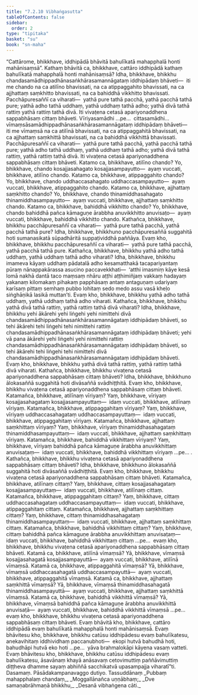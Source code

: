 ```yaml
---
title: "7.2.10 Vibhaṅgasutta"
tableOfContents: false
sidebar:
  order: 2
type: "tipitaka"
basket: "su"
book: "sn-maha"
---
```



<DynamicBreadcrumb />

<Division number="832" book="sn-maha">

<Paragraph number="1440" book="sn-maha">
“Cattārome, bhikkhave, iddhipādā bhāvitā bahulīkatā mahapphalā honti mahānisaṃsā”.
</Paragraph>

<Paragraph number="1441" book="sn-maha">
Kathaṃ bhāvitā ca, bhikkhave, cattāro iddhipādā kathaṃ bahulīkatā mahapphalā honti mahānisaṃsā? Idha, bhikkhave, bhikkhu chandasamādhippadhānasaṅkhārasamannāgataṃ iddhipādaṃ bhāveti—  iti me chando na ca atilīno bhavissati, na ca atippaggahito bhavissati, na ca ajjhattaṃ saṃkhitto bhavissati, na ca bahiddhā vikkhitto bhavissati. Pacchāpuresaññī ca viharati—  yathā pure tathā pacchā, yathā pacchā tathā pure; yathā adho tathā uddhaṃ, yathā uddhaṃ tathā adho; yathā divā tathā rattiṃ yathā rattiṃ tathā divā. Iti vivaṭena cetasā apariyonaddhena sappabhāsaṃ cittaṃ bhāveti. Vīriyasamādhi …pe…  cittasamādhi…  vīmaṃsāsamādhippadhānasaṅkhārasamannāgataṃ iddhipādaṃ bhāveti—  iti me vīmaṃsā na ca atilīnā bhavissati, na ca atippaggahitā bhavissati, na ca ajjhattaṃ saṃkhittā bhavissati, na ca bahiddhā vikkhittā bhavissati. Pacchāpuresaññī ca viharati—  yathā pure tathā pacchā, yathā pacchā tathā pure; yathā adho tathā uddhaṃ, yathā uddhaṃ tathā adho; yathā divā tathā rattiṃ, yathā rattiṃ tathā divā. Iti vivaṭena cetasā apariyonaddhena sappabhāsaṃ cittaṃ bhāveti.
</Paragraph>

<Paragraph number="1442" book="sn-maha">
Katamo ca, bhikkhave, atilīno chando? Yo, bhikkhave, chando kosajjasahagato kosajjasampayutto—  ayaṃ vuccati, bhikkhave, atilīno chando.
</Paragraph>

<Paragraph number="1443" book="sn-maha">
Katamo ca, bhikkhave, atippaggahito chando? Yo, bhikkhave, chando uddhaccasahagato uddhaccasampayutto—  ayaṃ vuccati, bhikkhave, atippaggahito chando.
</Paragraph>

<Paragraph number="1444" book="sn-maha">
Katamo ca, bhikkhave, ajjhattaṃ saṃkhitto chando? Yo, bhikkhave, chando thinamiddhasahagato thinamiddhasampayutto—  ayaṃ vuccati, bhikkhave, ajjhattaṃ saṃkhitto chando.
</Paragraph>

<Paragraph number="1445" book="sn-maha">
Katamo ca, bhikkhave, bahiddhā vikkhitto chando? Yo, bhikkhave, chando bahiddhā pañca kāmaguṇe ārabbha anuvikkhitto anuvisaṭo—  ayaṃ vuccati, bhikkhave, bahiddhā vikkhitto chando.
</Paragraph>

<Paragraph number="1446" book="sn-maha">
Kathañca, bhikkhave, bhikkhu pacchāpuresaññī ca viharati—  yathā pure tathā pacchā, yathā pacchā tathā pure? Idha, bhikkhave, bhikkhuno pacchāpuresaññā suggahitā hoti sumanasikatā sūpadhāritā suppaṭividdhā paññāya. Evaṃ kho, bhikkhave, bhikkhu pacchāpuresaññī ca viharati—  yathā pure tathā pacchā, yathā pacchā tathā pure.
</Paragraph>

<Paragraph number="1447" book="sn-maha">
Kathañca, bhikkhave, bhikkhu yathā adho tathā uddhaṃ, yathā uddhaṃ tathā adho viharati? Idha, bhikkhave, bhikkhu imameva kāyaṃ uddhaṃ pādatalā adho kesamatthakā tacapariyantaṃ pūraṃ nānappakārassa asucino paccavekkhati—  ‘atthi imasmiṃ kāye kesā lomā nakhā dantā taco maṃsaṃ nhāru aṭṭhi aṭṭhimiñjaṃ vakkaṃ hadayaṃ yakanaṃ kilomakaṃ pihakaṃ papphāsaṃ antaṃ antaguṇaṃ udariyaṃ karīsaṃ pittaṃ semhaṃ pubbo lohitaṃ sedo medo assu vasā kheḷo siṅghāṇikā lasikā muttan’ti. Evaṃ kho, bhikkhave, bhikkhu yathā adho tathā uddhaṃ, yathā uddhaṃ tathā adho viharati.
</Paragraph>

<Paragraph number="1448" book="sn-maha">
Kathañca, bhikkhave, bhikkhu yathā divā tathā rattiṃ, yathā rattiṃ tathā divā viharati? Idha, bhikkhave, bhikkhu yehi ākārehi yehi liṅgehi yehi nimittehi divā chandasamādhippadhānasaṅkhārasamannāgataṃ iddhipādaṃ bhāveti, so tehi ākārehi tehi liṅgehi tehi nimittehi rattiṃ chandasamādhippadhānasaṅkhārasamannāgataṃ iddhipādaṃ bhāveti; yehi vā pana ākārehi yehi liṅgehi yehi nimittehi rattiṃ chandasamādhippadhānasaṅkhārasamannāgataṃ iddhipādaṃ bhāveti, so tehi ākārehi tehi liṅgehi tehi nimittehi divā chandasamādhippadhānasaṅkhārasamannāgataṃ iddhipādaṃ bhāveti. Evaṃ kho, bhikkhave, bhikkhu yathā divā tathā rattiṃ, yathā rattiṃ tathā divā viharati.
</Paragraph>

<Paragraph number="1449" book="sn-maha">
Kathañca, bhikkhave, bhikkhu vivaṭena cetasā apariyonaddhena sappabhāsaṃ cittaṃ bhāveti? Idha, bhikkhave, bhikkhuno ālokasaññā suggahitā hoti divāsaññā svādhiṭṭhitā. Evaṃ kho, bhikkhave, bhikkhu vivaṭena cetasā apariyonaddhena sappabhāsaṃ cittaṃ bhāveti.
</Paragraph>

<Paragraph number="1450" book="sn-maha">
Katamañca, bhikkhave, atilīnaṃ vīriyaṃ? Yaṃ, bhikkhave, vīriyaṃ kosajjasahagataṃ kosajjasampayuttaṃ—  idaṃ vuccati, bhikkhave, atilīnaṃ vīriyaṃ.
</Paragraph>

<Paragraph number="1451" book="sn-maha">
Katamañca, bhikkhave, atippaggahitaṃ vīriyaṃ? Yaṃ, bhikkhave, vīriyaṃ uddhaccasahagataṃ uddhaccasampayuttaṃ—  idaṃ vuccati, bhikkhave, atippaggahitaṃ vīriyaṃ.
</Paragraph>

<Paragraph number="1452" book="sn-maha">
Katamañca, bhikkhave, ajjhattaṃ saṃkhittaṃ vīriyaṃ? Yaṃ, bhikkhave, vīriyaṃ thinamiddhasahagataṃ thinamiddhasampayuttaṃ—  idaṃ vuccati, bhikkhave, ajjhattaṃ saṃkhittaṃ vīriyaṃ.
</Paragraph>

<Paragraph number="1453" book="sn-maha">
Katamañca, bhikkhave, bahiddhā vikkhittaṃ vīriyaṃ? Yaṃ, bhikkhave, vīriyaṃ bahiddhā pañca kāmaguṇe ārabbha anuvikkhittaṃ anuvisaṭaṃ—  idaṃ vuccati, bhikkhave, bahiddhā vikkhittaṃ vīriyaṃ …pe… .
</Paragraph>

<Paragraph number="1454" book="sn-maha">
Kathañca, bhikkhave, bhikkhu vivaṭena cetasā apariyonaddhena sappabhāsaṃ cittaṃ bhāveti? Idha, bhikkhave, bhikkhuno ālokasaññā suggahitā hoti divāsaññā svādhiṭṭhitā. Evaṃ kho, bhikkhave, bhikkhu vivaṭena cetasā apariyonaddhena sappabhāsaṃ cittaṃ bhāveti.
</Paragraph>

<Paragraph number="1455" book="sn-maha">
Katamañca, bhikkhave, atilīnaṃ cittaṃ? Yaṃ, bhikkhave, cittaṃ kosajjasahagataṃ kosajjasampayuttaṃ—  idaṃ vuccati, bhikkhave, atilīnaṃ cittaṃ.
</Paragraph>

<Paragraph number="1456" book="sn-maha">
Katamañca, bhikkhave, atippaggahitaṃ cittaṃ? Yaṃ, bhikkhave, cittaṃ uddhaccasahagataṃ uddhaccasampayuttaṃ—  idaṃ vuccati, bhikkhave, atippaggahitaṃ cittaṃ.
</Paragraph>

<Paragraph number="1457" book="sn-maha">
Katamañca, bhikkhave, ajjhattaṃ saṃkhittaṃ cittaṃ? Yaṃ, bhikkhave, cittaṃ thinamiddhasahagataṃ thinamiddhasampayuttaṃ—  idaṃ vuccati, bhikkhave, ajjhattaṃ saṃkhittaṃ cittaṃ.
</Paragraph>

<Paragraph number="1458" book="sn-maha">
Katamañca, bhikkhave, bahiddhā vikkhittaṃ cittaṃ? Yaṃ, bhikkhave, cittaṃ bahiddhā pañca kāmaguṇe ārabbha anuvikkhittaṃ anuvisaṭaṃ—  idaṃ vuccati, bhikkhave, bahiddhā vikkhittaṃ cittaṃ …pe…  evaṃ kho, bhikkhave, bhikkhu vivaṭena cetasā apariyonaddhena sappabhāsaṃ cittaṃ bhāveti.
</Paragraph>

<Paragraph number="1459" book="sn-maha">
Katamā ca, bhikkhave, atilīnā vīmaṃsā? Yā, bhikkhave, vīmaṃsā kosajjasahagatā kosajjasampayuttā—  ayaṃ vuccati, bhikkhave, atilīnā vīmaṃsā.
</Paragraph>

<Paragraph number="1460" book="sn-maha">
Katamā ca, bhikkhave, atippaggahitā vīmaṃsā? Yā, bhikkhave, vīmaṃsā uddhaccasahagatā uddhaccasampayuttā—  ayaṃ vuccati, bhikkhave, atippaggahitā vīmaṃsā.
</Paragraph>

<Paragraph number="1461" book="sn-maha">
Katamā ca, bhikkhave, ajjhattaṃ saṃkhittā vīmaṃsā? Yā, bhikkhave, vīmaṃsā thinamiddhasahagatā thinamiddhasampayuttā—  ayaṃ vuccati, bhikkhave, ajjhattaṃ saṃkhittā vīmaṃsā.
</Paragraph>

<Paragraph number="1462" book="sn-maha">
Katamā ca, bhikkhave, bahiddhā vikkhittā vīmaṃsā? Yā, bhikkhave, vīmaṃsā bahiddhā pañca kāmaguṇe ārabbha anuvikkhittā anuvisaṭā—  ayaṃ vuccati, bhikkhave, bahiddhā vikkhittā vīmaṃsā …pe…  evaṃ kho, bhikkhave, bhikkhu vivaṭena cetasā apariyonaddhena sappabhāsaṃ cittaṃ bhāveti. Evaṃ bhāvitā kho, bhikkhave, cattāro iddhipādā evaṃ bahulīkatā mahapphalā honti mahānisaṃsā.
</Paragraph>

<Paragraph number="1463" book="sn-maha">
Evaṃ bhāvitesu kho, bhikkhave, bhikkhu catūsu iddhipādesu evaṃ bahulīkatesu, anekavihitaṃ iddhividhaṃ paccanubhoti—  ekopi hutvā bahudhā hoti, bahudhāpi hutvā eko hoti …pe…  yāva brahmalokāpi kāyena vasaṃ vatteti. Evaṃ bhāvitesu kho, bhikkhave, bhikkhu catūsu iddhipādesu evaṃ bahulīkatesu, āsavānaṃ khayā anāsavaṃ cetovimuttiṃ paññāvimuttiṃ diṭṭheva dhamme sayaṃ abhiññā sacchikatvā upasampajja viharatī”ti.

</Paragraph>
</Division>

<Paragraph number="1464" type="center" book="sn-maha">
Dasamaṃ.



</Paragraph>

<Paragraph number="1465" type="center" book="sn-maha">
Pāsādakampanavaggo dutiyo.



</Paragraph>

<Paragraph number="1466" type="center" book="sn-maha">
Tassuddānaṃ


</Paragraph>

<Paragraph number="1467" type="verses" book="sn-maha">
_Pubbaṃ mahapphalaṃ chandaṃ,_  
_Moggallānañca uṇṇābhaṃ;_  
_Dve samaṇabrāhmaṇā bhikkhu,_  
_Desanā vibhaṅgena cāti._
</Paragraph>